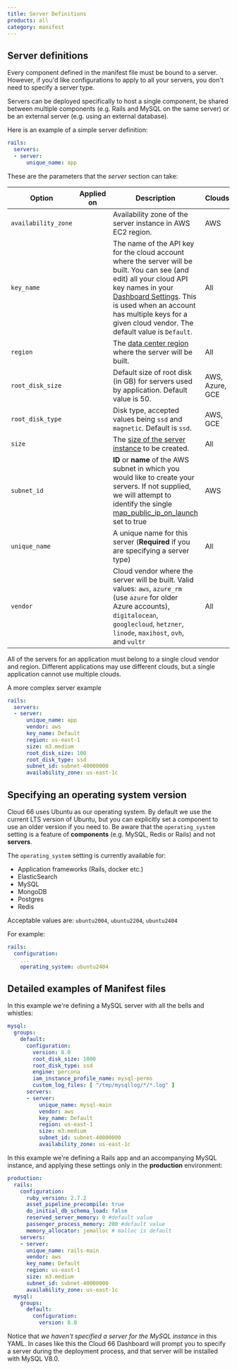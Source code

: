 ```yaml
---
title: Server Definitions
products: all
category: manifest
---
```


## Server definitions

Every component defined in the manifest file must be bound to a server. However, if you'd like configurations to apply to all your servers, you don't need to specify a server type.

Servers can be deployed specifically to host a single component, be shared between multiple components (e.g. Rails and MySQL on the same server) or be an external server (e.g. using an external database).

Here is an example of a simple server definition:

```yaml
rails:
  servers:
  - server:
      unique_name: app

```

These are the parameters that the _server_ section can take:

|Option|Applied on|Description|Clouds|
|--- |--- |--- |--- |
|`availability_zone`|<Glyph icon="build" />|Availability zone of the server instance in AWS EC2 region.|AWS|
|`key_name`|<Glyph icon="build" />|The name of the API key for the cloud account where the server will be built. You can see (and edit) all your cloud API key names in your [Dashboard Settings](https://app.cloud66.com/clouds). This is used when an account has multiple keys for a given cloud vendor. The default value is `Default`.|All|
|`region`|<Glyph icon="build" />|The [data center region](https://developers.cloud66.com#cloud-vendor-instance-regions) where the server will be built.|All|
|`root_disk_size`|<Glyph icon="build" />|Default size of root disk (in GB) for servers used by application. Default value is 50.|AWS, Azure, GCE|
|`root_disk_type`|<Glyph icon="build" />|Disk type, accepted values being `ssd` and `magnetic`. Default is `ssd`.|AWS, GCE|
|`size`|<Glyph icon="build" />|The [size of the server instance](https://developers.cloud66.com#cloud-vendor-instance-names) to be created.|All|
|`subnet_id`|<Glyph icon="build" />|**ID** or **name** of the AWS subnet in which you would like to create your servers. If not supplied, we will attempt to identify the single [map_public_ip_on_launch](https://docs.aws.amazon.com/AWSCloudFormation/latest/UserGuide/aws-resource-ec2-subnet#cfn-ec2-subnet-mappubliciponlaunch) set to true|AWS|
|`unique_name`|<Glyph icon="build" />|A unique name for this server (**Required** if you are specifying a server type)|All|
|`vendor`|<Glyph icon="build" />|Cloud vendor where the server will be built. Valid values: `aws`, `azure_rm` (use `azure` for older Azure accounts), `digitalocean`, `googlecloud`, `hetzner`, `linode`, `maxihost`, `ovh`, and `vultr`|All|

<Callout type="warning" title="An app must use a single cloud region">
All of the servers for an application must belong to a single cloud vendor and region. Different applications may use different clouds, but a single application cannot use multiple clouds.
</Callout>

A more complex server example

```yaml
rails:
  servers:
  - server:
      unique_name: app
      vendor: aws
      key_name: Default
      region: us-east-1
      size: m3.medium
      root_disk_size: 100
      root_disk_type: ssd
      subnet_id: subnet-40000000
      availability_zone: us-east-1c
```

## Specifying an operating system version

Cloud 66 uses Ubuntu as our operating system. By default we use the current LTS version of Ubuntu, but you can explicitly set a component to use an older version if you need to. Be aware that the `operating_system` setting is a feature of **components** (e.g. MySQL, Redis or Rails) and not **servers**.

The `operating_system` setting is currently available for:

- Application frameworks (Rails, docker etc.)
- ElasticSearch
- MySQL
- MongoDB
- Postgres
- Redis

Acceptable values are: `ubuntu2004`, `ubuntu2204`, `ubuntu2404`

For example:

```yaml
rails:
  configuration:
    ...
    operating_system: ubuntu2404
```

## Detailed examples of Manifest files

In this example we're defining a MySQL server with all the bells and whistles:

```yaml
mysql:
  groups:
    default:
      configuration:
        version: 8.0
        root_disk_size: 1000
        root_disk_type: ssd
        engine: percona
        iam_instance_profile_name: mysql-perms
        custom_log_files: [ "/tmp/mysqllog/*/*.log" ]
      servers:
      - server:
          unique_name: mysql-main
          vendor: aws
          key_name: Default
          region: us-east-1
          size: m3.medium
          subnet_id: subnet-40000000
          availability_zone: us-east-1c
```

In this example we're defining a Rails app and an accompanying MySQL instance, and applying these settings only in the **production** environment:

```yaml
production:
  rails:
    configuration:
      ruby_version: 2.7.2
      asset_pipeline_precompile: true
      do_initial_db_schema_load: false
      reserved_server_memory: 0 #default value
      passenger_process_memory: 200 #default value
      memory_allocator: jemalloc # malloc is default
    servers:
    - server:
      unique_name: rails-main
      vendor: aws
      key_name: Default
      region: us-east-1
      size: m3.medium
      subnet_id: subnet-40000000
      availability_zone: us-east-1c
  mysql:
    groups:
      default: 
        configuration:
          version: 8.0
```

Notice that *we haven't specified a server for the MySQL instance* in this YAML. In cases like this the Cloud 66 Dashboard will prompt you to specify a server during the deployment process, and that server will be installed with MySQL V8.0.